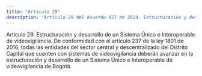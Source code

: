 ```yaml
---
title: "Artículo 29"
description: "Artículo 29 del Acuerdo 927 de 2024. Estructuración y desarrollo de un Sistema Único e Interoperable de videovigilancia."
---
```


Artículo 29. Estructuración y desarrollo de un Sistema Único e Interoperable de videovigilancia. De conformidad con el artículo 237 de la ley 1801 de 2016, todas las entidades del sector central y descentralizado del Distrito Capital que cuenten con sistemas de videovigilancia deberán avanzar en la estructuración y desarrollo de un Sistema Único e Interoperable de videovigilancia de Bogotá.
